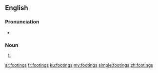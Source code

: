 ==English==

===Pronunciation===
* {{IPA|/ˈfʊtɪŋz/|lang=en}}

===Noun===
{{head|en|noun plural form}}

# {{plural of|footing|lang=en}}

[[ar:footings]]
[[fr:footings]]
[[ku:footings]]
[[my:footings]]
[[simple:footings]]
[[zh:footings]]